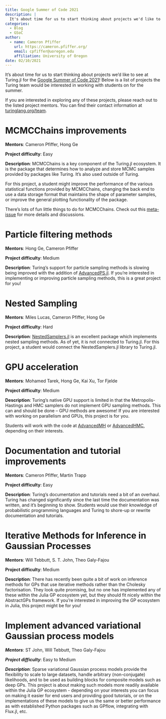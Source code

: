 ```yaml
---
title: Google Summer of Code 2021
description: |
  It's about time for us to start thinking about projects we'd like to see at Turing.jl for the Google Summer of Code 2021! Below is a list of projects the Turing team would be interested in working with students on for the summer.
categories:
  - Blog
  - GSoC
author:
  - name: Cameron Pfiffer
    url: https://cameron.pfiffer.org/
    email: cpfiffer@uoregon.edu
    affiliation: University of Oregon
date: 02/10/2021
---
```


It's about time for us to start thinking about projects we'd like to see at Turing.jl for the [Google Summer of Code 2021](https://summerofcode.withgoogle.com/)! Below is a list of projects the Turing team would be interested in working with students on for the summer.

If you are interested in exploring any of these projects, please reach out to the listed project mentors. You can find their contact information at [turinglang.org/team](https://turinglang.org/stable/team).

# MCMCChains improvements

**Mentors**: Cameron Pfiffer, Hong Ge

**Project difficulty**: Easy

**Description**: MCMCChains is a key component of the Turing.jl ecosystem. It is the package that determines how to analyze and store MCMC samples provided by packages like Turing. It's also used outside of Turing.

For this project, a student might improve the performance of the various statistical functions provided by MCMCChains, changing the back end to use a data storage format that maintains the shape of parameter samples, or improve the general plotting functionality of the package.

There's lots of fun little things to do for MCMCChains. Check out this [meta-issue](https://github.com/TuringLang/MCMCChains.jl/issues/246) for more details and discussions.

# Particle filtering methods

**Mentors**: Hong Ge, Cameron Pfiffer

**Project difficulty**: Medium

**Description**: Turing's support for particle sampling methods is slowing being improved with the addition of [AdvancedPS.jl](https://github.com/TuringLang/AdvancedPS.jl). If you're interested in implementing or improving particle sampling methods, this is a great project for you!


# Nested Sampling

**Mentors**: Miles Lucas, Cameron Pfiffer, Hong Ge

**Project difficulty**: Hard

**Description**: [NestedSamplers.jl](https://github.com/TuringLang/NestedSamplers.jl) is an excellent package which implements nested sampling methods. As of yet, it is not connected to Turing.jl. For this project, a student would connect the NestedSamplers.jl library to Turing.jl.

# GPU acceleration

**Mentors**: Mohamed Tarek, Hong Ge, Kai Xu, Tor Fjelde

**Project difficulty**: Medium

**Description**: Turing's native GPU support is limited in that the Metropolis-Hastings and HMC samplers do not implement GPU sampling methods. This can and should be done -- GPU methods are awesome! If you are interested with working on parallelism and GPUs, this project is for you.

Students will work with the code at [AdvancedMH](https://github.com/TuringLang/AdvancedMH.jl) or [AdvancedHMC](https://github.com/TuringLang/AdvancedHMC.jl), depending on their interests.

# Documentation and tutorial improvements

**Mentors**: Cameron Pfiffer, Martin Trapp

**Project difficulty**: Easy

**Description**: Turing's documentation and tutorials need a bit of an overhaul. Turing has changed significantly since the last time the documentation was written, and it's beginning to show. Students would use their knowledge of probabilistic programming languages and Turing to shore-up or rewrite documentation and tutorials.

# Iterative Methods for Inference in Gaussian Processes

**Mentors**: Will Tebbutt, S. T. John, Theo Galy-Fajou

**Project difficulty**: Medium

**Description**: There has recently been quite a bit of work on inference methods for GPs that use iterative methods rather than the Cholesky factorisation. They look quite promising, but no one has implemented any of these within the Julia GP ecosystem yet, but they should fit nicely within the AbstractGPs framework. If you're interested in improving the GP ecosystem in Julia, this project might be for you!

# Implement advanced variational Gaussian process models

***Mentors***: ST John, Will Tebbutt, Theo Galy-Fajou

***Project difficulty***: Easy to Medium

***Description***:  Sparse variational Gaussian process models provide the flexibility to scale to large datasets, handle arbitrary (non-conjugate) likelihoods, and to be used as building blocks for composite models such as deep GPs. This project is about making such models more readily available within the Julia GP ecosystem - depending on your interests you can focus on making it easier for end users and providing good tutorials, or on the implementations of these models to give us the same or better performance as with established Python packages such as GPflow, integrating with Flux.jl, etc.